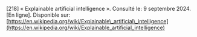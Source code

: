 \[218\]	« Explainable artificial intelligence ». Consulté le: 9 septembre 2024\. \[En ligne\]. Disponible sur: [https://en.wikipedia.org/wiki/Explainable\_artificial\_intelligence](https://en.wikipedia.org/wiki/Explainable_artificial_intelligence)